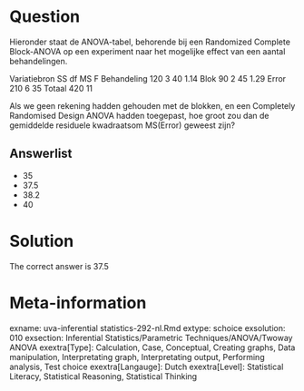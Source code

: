 Question
========

Hieronder staat de ANOVA-tabel, behorende bij een Randomized Complete Block-ANOVA op een experiment naar het mogelijke effect van een aantal behandelingen.

Variatiebron SS df MS F
Behandeling 120 3 40 1.14
Blok 90 2 45 1.29
Error 210 6 35
Totaal 420 11

Als we geen rekening hadden gehouden met de blokken, en een Completely Randomised Design ANOVA hadden toegepast, hoe groot zou dan de gemiddelde residuele kwadraatsom MS(Error) geweest zijn?

Answerlist
----------
* 35
* 37.5
* 38.2
* 40

Solution
========

The correct answer is  37.5

Meta-information
================
exname: uva-inferential statistics-292-nl.Rmd
extype: schoice
exsolution: 010
exsection: Inferential Statistics/Parametric Techniques/ANOVA/Twoway ANOVA
exextra[Type]: Calculation, Case, Conceptual, Creating graphs, Data manipulation, Interpretating graph, Interpretating output, Performing analysis, Test choice
exextra[Langauge]: Dutch
exextra[Level]: Statistical Literacy, Statistical Reasoning, Statistical Thinking
